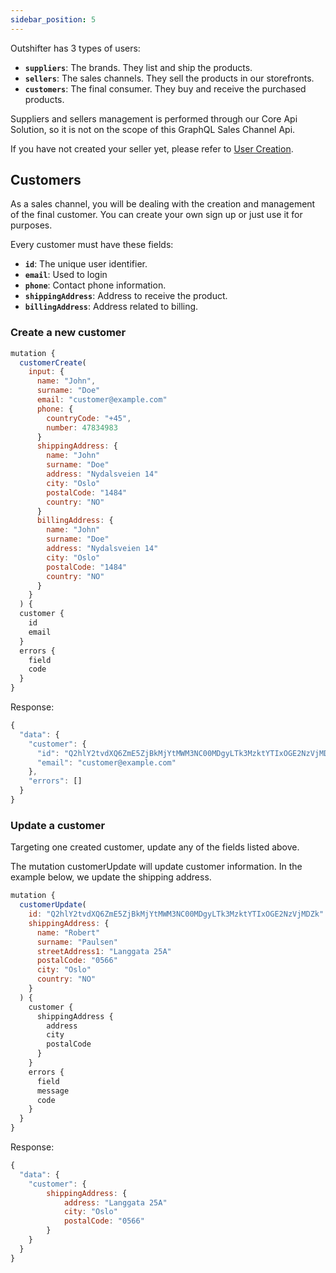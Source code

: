```yaml
---
sidebar_position: 5
---
```


Outshifter has 3 types of users:

- **`suppliers`**: The brands. They list and ship the products.
- **`sellers`**: The sales channels. They sell the products in our storefronts.
- **`customers`**: The final consumer. They buy and receive the purchased
  products.

Suppliers and sellers management is performed through our Core Api Solution, so
it is not on the scope of this GraphQL Sales Channel Api.

If you have not created your seller yet, please refer to
[User Creation](https://app.gitbook.com/o/I1VOeCf1Kk9QYomzSAiO/s/z9iM6vbFkU4ylWcyVMCY/getting-started/api-key-authentication).

## Customers

As a sales channel, you will be dealing with the creation and management of the
final customer. You can create your own sign up or just use it for purposes.

Every customer must have these fields:

- **`id`**: The unique user identifier.
- **`email`**: Used to login
- **`phone`**: Contact phone information.
- **`shippingAddress`**: Address to receive the product.
- **`billingAddress`**: Address related to billing.

### Create a new customer

```javascript
mutation {
  customerCreate(
    input: {
      name: "John",
      surname: "Doe"
      email: "customer@example.com"
      phone: {
        countryCode: "+45",
        number: 47834983
      }
      shippingAddress: {
        name: "John"
        surname: "Doe"
        address: "Nydalsveien 14"
        city: "Oslo"
        postalCode: "1484"
        country: "NO"
      }
      billingAddress: {
        name: "John"
        surname: "Doe"
        address: "Nydalsveien 14"
        city: "Oslo"
        postalCode: "1484"
        country: "NO"
      }
    }
  ) {
  customer {
    id
    email
  }
  errors {
    field
    code
  }
}
```

Response:

```javascript
{
  "data": {
    "customer": {
      "id": "Q2hlY2tvdXQ6ZmE5ZjBkMjYtMWM3NC00MDgyLTk3MzktYTIxOGE2NzVjMDZk",
      "email": "customer@example.com"
    },
    "errors": []
  }
}
```

### Update a customer

Targeting one created customer, update any of the fields listed above.

The mutation customerUpdate will update customer information. In the example
below, we update the shipping address.

```javascript
mutation {
  customerUpdate(
    id: "Q2hlY2tvdXQ6ZmE5ZjBkMjYtMWM3NC00MDgyLTk3MzktYTIxOGE2NzVjMDZk"
    shippingAddress: {
      name: "Robert"
      surname: "Paulsen"
      streetAddress1: "Langgata 25A"
      postalCode: "0566"
      city: "Oslo"
      country: "NO"
    }
  ) {
    customer {
      shippingAddress {
        address
        city
        postalCode
      }
    }
    errors {
      field
      message
      code
    }
  }
}
```

Response:

```javascript
{
  "data": {
    "customer": {
        shippingAddress: {
            address: "Langgata 25A"
            city: "Oslo"
            postalCode: "0566"
        }
    }
  }
}
```
